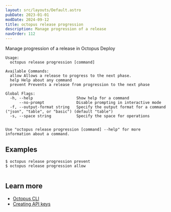 ```yaml
---
layout: src/layouts/Default.astro
pubDate: 2023-01-01
modDate: 2024-09-12
title: octopus release progression
description: Manage progression of a release
navOrder: 112
---
```


Manage progression of a release in Octopus Deploy

```
Usage:
  octopus release progression [command]

Available Commands:
  allow Allows a release to progress to the next phase.
  help Help about any command
  prevent Prevents a release from progression to the next phase

Global Flags:
  -h, --help                   Show help for a command
      --no-prompt              Disable prompting in interactive mode
  -f, --output-format string   Specify the output format for a command ("json", "table", or "basic") (default "table")
  -s, --space string           Specify the space for operations


Use "octopus release progression [command] --help" for more information about a command.
```

## Examples

<SamplesInstance />

```
$ octopus release progression prevent
$ octopus release progression allow


```

## Learn more

- [Octopus CLI](/docs/octopus-rest-api/cli)
- [Creating API keys](/docs/octopus-rest-api/how-to-create-an-api-key)